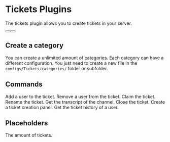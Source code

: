 # Tickets Plugins
The tickets plugin allows you to create tickets in your server.

<div className="not-prose mb-16 mt-6 flex gap-3">
  <Button href="https://builtbybit.com/resources/51625/" arrow="right" children="Purchase" />
  <Button href="https://discord.gg/itsme-to" children="Support" variant="outline" />
</div>

## Create a category
You can create a unlimited amount of categories. Each category can have a different configuration. You just need to create a new file in the `configs/Tickets/categories/` folder or subfolder.

## Commands
<Properties>
  <Property name="/add <user>">
    Add a user to the ticket.
  </Property>
  <Property name="/remove <user>">
    Remove a user from the ticket.
  </Property>
  <Property name="/claim">
    Claim the ticket.
  </Property>
  <Property name="/rename">
    Rename the ticket.
  </Property>
  <Property name="/transcript [channel]">
    Get the transcript of the channel.
  </Property>
  <Property name="/close [reason]">
    Close the ticket.
  </Property>
  <Property name="/tickets panel <panel>">
    Create a ticket creation panel.
  </Property>
  <Property name="/tickets history [user]">
    Get the ticket history of a user.
  </Property>
</Properties>

## Placeholders
<Properties>
  <Property name="%tickets_ticket_amount%">
    The amount of tickets.
  </Property>
</Properties>